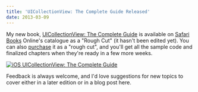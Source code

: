 ```yaml
---
title: 'UICollectionView: The Complete Guide Released'
date: 2013-03-09
---
```


My new book, [UICollectionView: The Complete Guide](http://click.linksynergy.com/fs-bin/click?id=3JVIZPzOhac&subid=&offerid=145238.1&type=10&tmpid=3559&RD_PARM1=http%253A%252F%252Fwww.informit.com%252Fstore%252Fios-uicollectionview-the-complete-guide-9780133410945) is available on [Safari Books](http://bit.ly/ZptwvM) Online's catalogue as a "Rough Cut" (it hasn't been edited yet). You can also [purchase](http://click.linksynergy.com/fs-bin/click?id=3JVIZPzOhac&subid=&offerid=145238.1&type=10&tmpid=3559&RD_PARM1=http%253A%252F%252Fwww.informit.com%252Fstore%252Fios-uicollectionview-the-complete-guide-9780133410945) it as a "rough cut", and you'll get all the sample code and finalized chapters when they're ready in a few more weeks.

[![iOS UICollectionView: The Complete Guide](https://my.safaribooksonline.com/images/9780133410938/9780133410938_s.jpg)](http://click.linksynergy.com/fs-bin/click?id=3JVIZPzOhac&subid=&offerid=145238.1&type=10&tmpid=3559&RD_PARM1=http%253A%252F%252Fwww.informit.com%252Fstore%252Fios-uicollectionview-the-complete-guide-9780133410945)

Feedback is always welcome, and I'd love suggestions for new topics to cover either in a later edition or in a blog post here.
